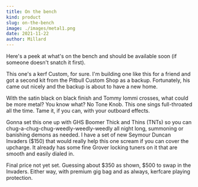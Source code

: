 ```yaml
---
title: On the bench
kind: product
slug: on-the-bench
image: ./images/metal1.png
date: 2021-11-22
author: Millard
---
```


Here's a peek at what's on the bench and should be available soon (if someone doesn't snatch it first). 

This one's a kerf Custom, for sure. I'm building one like this for a friend and got a second kit
from the Pitbull Custom Shop as a backup. Fortunately, his came out nicely and the backup is about to have a new home.

With the satin black on black finish and Tommy Iommi crosses, what could be more metal? You know what? No Tone Knob.
This one sings full-throated all the time. Tame it, if you can, with your outboard effects.

Gonna set this one up with GHS Boomer Thick and Thins (TNTs) so you can chug-a-chug-chug-weedly-weedly-weedly all night long,
summoning or banishing demons as needed. I have a set of new Seymour Duncan Invaders ($150) that would really help
this one scream if you can cover the upcharge. It already has some fine Grover locking tuners on it that are smooth and easily dialed in.

Final price not yet set. Guessing about $350 as shown, $500 to swap in the Invaders. Either way, with premium gig bag and
as always, kerfcare playing protection.
